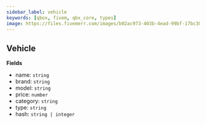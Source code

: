 ```yaml
---
sidebar_label: vehicle
keywords: [qbox, fivem, qbx_core, types]
image: https://files.fivemerr.com/images/b02ac973-403b-4ead-99bf-17bc307172d9.png
---
```


## Vehicle

**Fields**

- name: `string`
- brand: `string`
- model: `string`
- price: `number`
- category: `string`
- type: `string`
- hash: `string | integer`